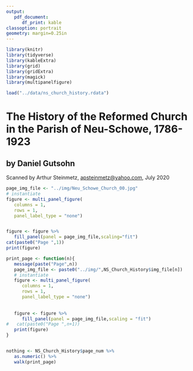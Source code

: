 ```yaml
---
output: 
   pdf_document:
      df_print: kable
classoption: portrait
geometry: margin=0.25in
---
```


```r

library(knitr)
library(tidyverse)
library(kableExtra)
library(grid)
library(gridExtra)
library(magick)
library(multipanelfigure)

load("../data/ns_church_history.rdata")

```
# The History of the Reformed Church in the Parish of Neu-Schowe, 1786-1923
## by Daniel Gutsohn

Scanned by Arthur Steinmetz, <apsteinmetz@yahoo.com>, July 2020
\newpage
```r

page_img_file <- "../img/Neu_Schowe_Church_00.jpg"
# instantiate
figure <- multi_panel_figure(
   columns = 1,
   rows = 1,
   panel_label_type = "none")


figure <- figure %>% 
   fill_panel(panel = page_img_file,scaling="fit")
cat(paste0("Page ",1))   
print(figure)
```

```r

print_page <- function(n){
   message(paste("Page",n))
   page_img_file <- paste0("../img/",NS_Church_History$img_file[n])
   # instantiate
   figure <- multi_panel_figure(
      columns = 1,
      rows = 1,
      panel_label_type = "none")
   
   
   figure <- figure %>% 
      fill_panel(panel = page_img_file,scaling = "fit") 
#   cat(paste0("Page ",n+1))   
   print(figure)
}


nothing <- NS_Church_History$page_num %>% 
   as.numeric() %>% 
   walk(print_page)

```
